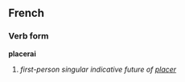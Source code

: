 ==French==
===Verb form===
'''placerai'''

# ''first-person singular indicative future of [[placer]]''